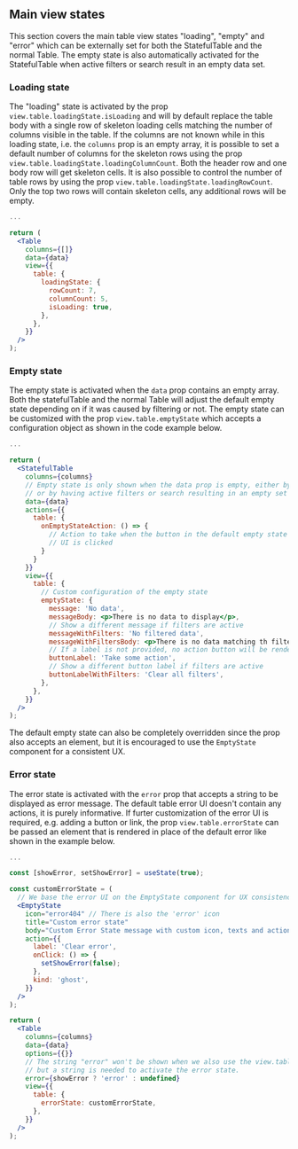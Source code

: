 ## Main view states

This section covers the main table view states "loading", "empty" and "error" which can be
externally set for both the StatefulTable and the normal Table. The empty state is also
automatically activated for the StatefulTable when active filters or search result in an
empty data set.

### Loading state

The "loading" state is activated by the prop `view.table.loadingState.isLoading` and will
by default replace the table body with a single row of skeleton loading cells matching the
number of columns visible in the table. If the columns are not known while in this loading
state, i.e. the `columns` prop is an empty array, it is possible to set a default number
of columns for the skeleton rows using the prop `view.table.loadingState.loadingColumnCount`.
Both the header row and one body row will get skeleton cells. It is also possible to control
the number of table rows by using the prop `view.table.loadingState.loadingRowCount`. Only
the top two rows will contain skeleton cells, any additional rows will be empty.

```jsx
...

return (
  <Table
    columns={[]}
    data={data}
    view={{
      table: {
        loadingState: {
          rowCount: 7,
          columnCount: 5,
          isLoading: true,
        },
      },
    }}
  />
);
```

### Empty state

The empty state is activated when the `data` prop contains an empty array. Both the statefulTable
and the normal Table will adjust the default empty state depending on if it was caused by filtering
or not. The empty state can be customized with the prop `view.table.emptyState` which accepts a
configuration object as shown in the code example below.

```jsx
...

return (
  <StatefulTable
    columns={columns}
    // Empty state is only shown when the data prop is empty, either by passing an empty array
    // or by having active filters or search resulting in an empty set
    data={data}
    actions={{
      table: {
        onEmptyStateAction: () => {
          // Action to take when the button in the default empty state
          // UI is clicked
        }
      }
    }}
    view={{
      table: {
        // Custom configuration of the empty state
        emptyState: {
          message: 'No data',
          messageBody: <p>There is no data to display</p>,
          // Show a different message if filters are active
          messageWithFilters: 'No filtered data',
          messageWithFiltersBody: <p>There is no data matching th filters</p>,
          // If a label is not provided, no action button will be rendered
          buttonLabel: 'Take some action',
          // Show a different button label if filters are active
          buttonLabelWithFilters: 'Clear all filters',
        },
      },
    }}
  />
);
```

The default empty state can also be completely overridden since the prop also accepts an element, but it is
encouraged to use the `EmptyState` component for a consistent UX.

### Error state

The error state is activated with the `error` prop that accepts a string to be displayed as error message.
The default table error UI doesn't contain any actions, it is purely informative. If furter customization
of the error UI is required, e.g. adding a button or link, the prop `view.table.errorState` can be passed
an element that is rendered in place of the default error like shown in the example below.

```jsx
...

const [showError, setShowError] = useState(true);

const customErrorState = (
  // We base the error UI on the EmptyState component for UX consistency
  <EmptyState
    icon="error404" // There is also the 'error' icon
    title="Custom error state"
    body="Custom Error State message with custom icon, texts and action button"
    action={{
      label: 'Clear error',
      onClick: () => {
        setShowError(false);
      },
      kind: 'ghost',
    }}
  />
);

return (
  <Table
    columns={columns}
    data={data}
    options={{}}
    // The string "error" won't be shown when we also use the view.table.errorState
    // but a string is needed to activate the error state.
    error={showError ? 'error' : undefined}
    view={{
      table: {
        errorState: customErrorState,
      },
    }}
  />
);
```
